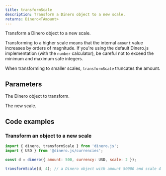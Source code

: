```yaml
---
title: transformScale
description: Transform a Dinero object to a new scale.
returns: Dinero<TAmount>
---
```


Transform a Dinero object to a new scale.

Transforming to a higher scale means that the internal `amount` value increases by orders of magnitude. If you're using the default Dinero.js implementation (with the `number` calculator), be careful not to exceed the minimum and maximum safe integers.

<Alert type="info">

When transforming to smaller scales, `transformScale` truncates the amount.

</Alert>

## Parameters

<Parameters>

<Parameter name="dineroObject" type="Dinero<TAmount>" required={true}>

The Dinero object to transform.

</Parameter>

<Parameter name="newScale" type="TAmount" required={true}>

The new scale.

</Parameter>

</Parameters>

## Code examples

### Transform an object to a new scale

```js
import { dinero, transformScale } from 'dinero.js';
import { USD } from '@dinero.js/currencies';

const d = dinero({ amount: 500, currency: USD, scale: 2 });

transformScale(d, 4); // a Dinero object with amount 50000 and scale 4
```
